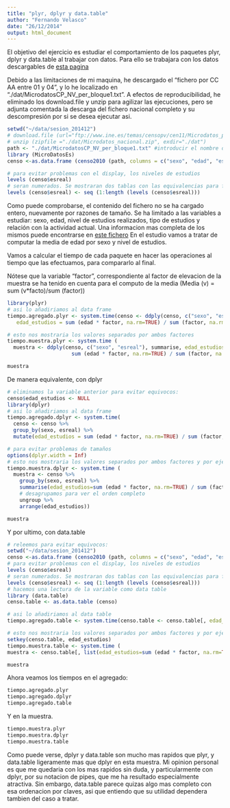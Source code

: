 ```yaml
---
title: "plyr, dplyr y data.table"
author: "Fernando Velasco"
date: "26/12/2014"
output: html_document
---
```



El objetivo del ejercicio es estudiar el comportamiento de los paquetes plyr, dplyr y data.table al trabajar con datos. Para ello se trabajara con los datos descargables de [esta pagina](http://goo.gl/guhG1M)

Debido a las limitaciones de mi maquina, he descargado el "fichero por CC AA entre 01 y 04", y lo he localizado en "./dat/MicrodatosCP_NV_per_bloque1.txt". A efectos de reproducibilidad, he eliminado los download.file y unzip para agilizar las ejecuciones, pero se adjunta comentada la descarga del fichero nacional completo y su descompresión por si se desea ejecutar asi.

```r
setwd("~/data/sesion_201412")
# download.file (url="ftp://www.ine.es/temas/censopv/cen11/Microdatos_personas_nacional.zip", destfile="./dat/Microdatos_nacional.zip")
# unzip (zipfile ="./dat/Microdatos_nacional.zip", exdir="./dat")
path <- "./dat/MicrodatosCP_NV_per_bloque1.txt" #introducir el nombre del fichero completo en caso de haberlo descargado
library (MicroDatosEs)
censo <-as.data.frame (censo2010 (path, columns = c("sexo", "edad", "esreal", "factor"), summary=FALSE))

# para evitar problemas con el display, los niveles de estudios
levels (censo$esreal)
# seran numerados. Se mostraran dos tablas con las equivalencias para facilitar su lectura.
levels (censo$esreal) <- seq (1:length (levels (censo$esreal)))
```

Como puede comprobarse, el contenido del fichero no se ha cargado entero, nuevamente por razones de tamaño. Se ha limitado a las variables a estudiar: sexo, edad, nivel de estudios realizados, tipo de estudios y relación con la actividad actual. Una informacion mas completa de los mismos puede encontrarse en [este fichero](ftp://www.ine.es/temas/censopv/cen11/Personas%20detallado_WEB.xls) En el estudio vamos a tratar de computar la media de edad por sexo y nivel de estudios.

Vamos a calcular el tiempo de cada paquete en hacer las operaciones al tiempo que las efectuamos, para compararlo al final.

Nótese que la variable "factor", correspondiente al factor de elevacion de la muestra se ha tenido en cuenta para el computo de la media (Media (v) = sum (v*facto)/sum (factor))


```r
library(plyr)
# asi lo añadiriamos al data frame
tiempo.agregado.plyr <- system.time(censo <- ddply(censo, c("sexo", "esreal"), transform, 
   edad_estudios = sum (edad * factor, na.rm=TRUE) / sum (factor, na.rm=TRUE )))

# esto nos mostraria los valores separados por ambos factores
tiempo.muestra.plyr <- system.time (
  muestra <- ddply(censo, c("sexo", "esreal"), summarise, edad_estudios = 
                     sum (edad * factor, na.rm=TRUE) / sum (factor, na.rm=TRUE)))

muestra
```

De manera equivalente, con dplyr

```r
# eliminamos la variable anterior para evitar equivocos:
censo$edad_estudios <- NULL
library(dplyr)
# asi lo añadiriamos al data frame
tiempo.agregado.dplyr <- system.time(
  censo <- censo %>%
  group_by(sexo, esreal) %>%
  mutate(edad_estudios = sum (edad * factor, na.rm=TRUE) / sum (factor, na.rm=TRUE)))

# para evitar problemas de tamaños
options(dplyr.width = Inf)
# esto nos mostraria los valores separados por ambos factores y por ejemplo, ordenado por las medias de edad
tiempo.muestra.dplyr <- system.time (
  muestra <- censo %>%
    group_by(sexo, esreal) %>%
    summarise(edad_estudios=sum (edad * factor, na.rm=TRUE) / sum (factor, na.rm=TRUE))%>%
    # desagrupamos para ver el orden completo
    ungroup %>%
    arrange(edad_estudios))

muestra

```

Y por ultimo, con data.table

```r
# releemos para evitar equivocos:
setwd("~/data/sesion_201412")
censo <-as.data.frame (censo2010 (path, columns = c("sexo", "edad", "esreal", "factor"), summary=FALSE))
# para evitar problemas con el display, los niveles de estudios
levels (censo$esreal)
# seran numerados. Se mostraran dos tablas con las equivalencias para facilitar su lectura.
levels (censo$esreal) <- seq (1:length (levels (censo$esreal)))
# hacemos una lectura de la variable como data table
library (data.table)
censo.table <- as.data.table (censo)

# asi lo añadiriamos al data table
tiempo.agregado.table <- system.time(censo.table <- censo.table[, edad_estudios := sum (edad * factor, na.rm=TRUE) / sum (factor, na.rm=TRUE), by = c("sexo","esreal")])

# esto nos mostraria los valores separados por ambos factores y por ejemplo, ordenado por las medias de edad
setkey(censo.table, edad_estudios)
tiempo.muestra.table <- system.time (
muestra <- censo.table[, list(edad_estudios=sum (edad * factor, na.rm=TRUE) / sum (factor, na.rm=TRUE)), by = c("sexo", "esreal")])

muestra

```

Ahora veamos los tiempos en el agregado:

```r
tiempo.agregado.plyr
tiempo.agregado.dplyr
tiempo.agregado.table
```

Y en la muestra.

```r
tiempo.muestra.plyr
tiempo.muestra.dplyr
tiempo.muestra.table

```


Como puede verse, dplyr y data.table son mucho mas rapidos que plyr, y data.table ligeramente mas que dplyr en esta muestra. Mi opinion personal es que me quedaria con los mas rapidos sin duda, y particularmente con dplyr, por su notacion de pipes, que me ha resultado especialmente atractiva. Sin embargo, data.table parece quizas algo mas completo con esa ordenacion por claves, asi que entiendo que su utilidad dependera tambien del caso a tratar.
